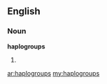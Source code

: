 ==English==

===Noun===
'''haplogroups'''

# {{plural of|haplogroup}}

[[ar:haplogroups]]
[[my:haplogroups]]